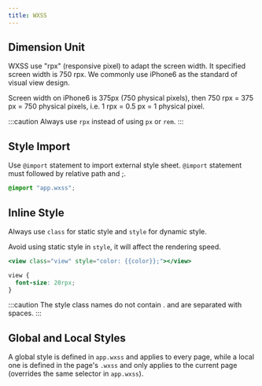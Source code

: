 ```yaml
---
title: WXSS
---
```



## Dimension Unit

WXSS use "rpx" (responsive pixel) to adapt the screen width. It specified screen width is 750 rpx. We commonly use iPhone6 as the standard of visual view design.

Screen width on iPhone6 is 375px (750 physical pixels), then 750 rpx = 375 px = 750 physical pixels, i.e. 1 rpx = 0.5 px = 1 physical pixel.

:::caution
Always use `rpx` instead of using `px` or `rem`.
:::

## Style Import

Use `@import` statement to import external style sheet. `@import` statement must followed by <TextHighlight>relative path</TextHighlight> and <TextHighlight>;</TextHighlight>.

```css title="index.wxss"
@import "app.wxss";
```

## Inline Style

Always use `class` for static style and `style` for dynamic style.

Avoid using static style in `style`, it will affect the rendering speed.

```jsx title="index.wxml"
<view class="view" style="color: {{color}};"></view>
```

```css title="index.wxss"
view {
  font-size: 20rpx;
}
```

:::caution
The style class names do not contain . and are separated with spaces.
:::

## Global and Local Styles

A global style is defined in `app.wxss` and applies to every page, while a local one is defined in the page's `.wxss` and only applies to the current page (overrides the same selector in `app.wxss`).
